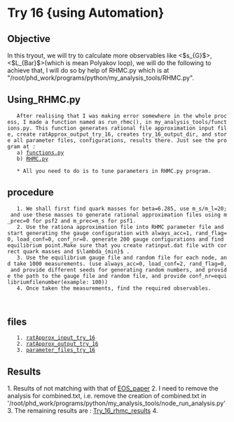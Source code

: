 = Try 16 {using Automation} =

== Objective ==

In this tryout, we will try to calculate more observables like <$s_{G}$>, <$L_{Bar}$>(which is mean Polyakov loop), we will do the following to achieve that, I will do so by help of RHMC.py which is at "/root/phd_work/programs/python/my_analysis_tools/RHMC.py". 


== Using_RHMC.py ==
	After realising that I was making error somewhere in the whole process, I made a function named as run_rhmc(), in my_analysis_tools/functions.py. This function generates rational file approximation input file, create ratApprox_output_try_16, creates try_16_output_dir, and store all parameter files, configurations, results there. Just see the program at :
	a) [[functions.py]]
	b) [[RHMC.py]]
	
	* All you need to do is to tune parameters in RHMC.py program.

== procedure ==
	1. We shall first find quark masses for beta=6.285, use m_s/m_l=20; and use these masses to generate rational approximation files using m_prec=0 for psf2 and m_prec=m_s for psf1.  
	2. Use the rationa approximation file into RHMC parameter file and start generating the gauge configuration with always_acc=1, rand_flag=0, load_conf=0, conf_nr=0. generate 200 gauge configurations and find equilibrium point.Make sure that you create ratinput.dat file with correct quark masses and $\lambda_{min}$ .
	3. Use the equilibrium gauge file and random file for each node, and take 1000 measurements. (use always_acc=0, load_conf=2, rand_flag=0, and provide different seeds for generating random numbers, and provide the path to the gauge file and random file, and provide conf_nr=equilibriumfilenumber(example: 100)) 
	4. Once taken the measurements, find the required observables.
	
	
== files ==
	1. [[ratApprox_input_try_16]]
	2. [[ratApprox_output_try_16]]
	3. [[parameter_files_try_16]]

== Results ==

1. Results of <s_G> not matching with that of [[https://arxiv.org/pdf/1407.6387.pdf|EOS_paper]]
2. I need to remove the analysis for combined.txt, i.e. remove the creation of combined.txt in '/root/phd_work/programs/python/my_analysis_tools/node_run_analysis.py'
3. The remaining results are :  [[Try_16_rhmc_results]] 
4. 







